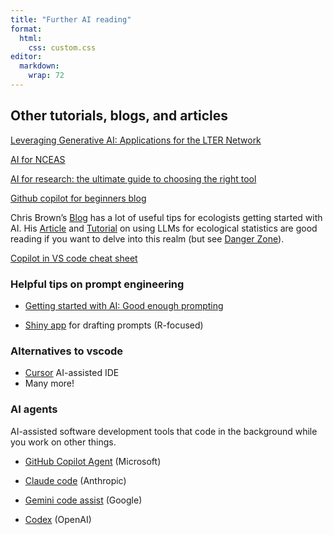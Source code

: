 ```yaml
---
title: "Further AI reading"
format:
  html:
    css: custom.css
editor: 
  markdown: 
    wrap: 72
---
```


## Other tutorials, blogs, and articles

[Leveraging Generative AI: Applications for the LTER
Network](https://lternet.edu/stories/leveraging-generative-ai-applications-for-the-lter-network/)

[AI for NCEAS](https://nceas-learning-hub.github.io/ai_for_nceas/)

[AI for research: the ultimate guide to choosing the right
tool](https://www.nature.com/articles/d41586-025-01069-0)

[Github copilot for beginners
blog](https://github.blog/ai-and-ml/github-copilot/github-for-beginners-how-to-get-started-with-github-copilot/)

Chris Brown's
[Blog](https://www.seascapemodels.org/bluecology_blog.html) has a lot of
useful tips for ecologists getting started with AI. His
[Article](https://doi.org/10.32942/X2CS80) and
[Tutorial](https://www.seascapemodels.org/rstats/2025/06/27/prompting-llms-quality-ecological-statistics.html)
on using LLMs for ecological statistics are good reading if you want to
delve into this realm (but see [Danger Zone](AI_3_Danger_zone.qmd)).

[Copilot in VS code cheat
sheet](https://code.visualstudio.com/docs/copilot/reference/copilot-vscode-features)

### Helpful tips on prompt engineering

-   [Getting started with AI: Good enough
    prompting](https://www.oneusefulthing.org/p/getting-started-with-ai-good-enough)

-   [Shiny app](https://jcheng.shinyapps.io/ellmer-assistant/) for
    drafting prompts (R-focused)

### Alternatives to vscode

-   [Cursor](https://cursor.com/features) AI-assisted IDE
-   Many more!

### AI agents

AI-assisted software development tools that code in the background while
you work on other things.

-   [GitHub Copilot
    Agent](https://code.visualstudio.com/docs/copilot/copilot-coding-agent)
    (Microsoft)

-   [Claude
    code](https://www.anthropic.com/claude-code?utm_source=google&utm_medium=paid_search_coder&utm_campaign=acq_code_us_q3&utm_term=ai%20development%20agent&gad_source=1&gad_campaignid=22795617257&gbraid=0AAAAA99jmqvVD7X-E8VhaZmqFVKbE-8u3&gclid=Cj0KCQjwndHEBhDVARIsAGh0g3CO73LVU889MkatKGOhQFT6g_kLNPmN1pp6TzySUKLOyTzHPyB5pCUaAoatEALw_wcB)
    (Anthropic)

-   [Gemini code assist](https://codeassist.google/) (Google)

-   [Codex](https://openai.com/index/introducing-codex/) (OpenAI)
